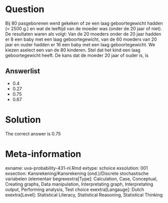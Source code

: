 Question
========

Bij 80 pasgeborenen werd gekeken of ze een laag geboortegewicht hadden (< 2500 g.) en wat de leeftijd van de moeder was (onder de 20 jaar of niet). De resultaten waren als volgt: Van de 20 moeders onder de 20 jaar hadden er 8 een baby met een laag geboortegewicht, van de 60 moeders van 20 jaar en ouder hadden er 16 een baby met een laag geboortegewicht. We kiezen aselect een van de 80 kinderen. Stel dat het kind een laag geboortegewicht heeft. De kans dat de moeder 20 jaar of ouder is, is 

Answerlist
----------
* 0.4
* 0.27
* 0.75
* 0.67

Solution
========

The correct answer is  0.75 

Meta-information
================
exname: uva-probability-431-nl.Rmd 
extype: schoice 
exsolution: 001 
exsection: Kansrekening/Kansrekening (ond.)/Discrete stochastische variabelen (elementair begrexextra[Type]: Calculation, Case, Conceptual, Creating graphs, Data manipulation, Interpretating graph, Interpretating output, Performing analysis, Test choice 
exextra[Langauge]: Dutch 
exextra[Level]: Statistical Literacy, Statistical Reasoning, Statistical Thinking 

